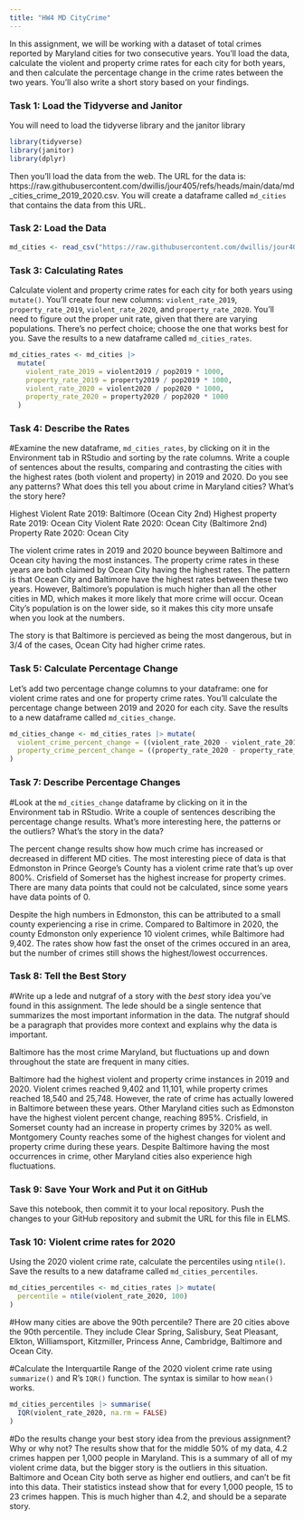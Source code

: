 ```yaml
---
title: "HW4 MD CityCrime"
---
```


In this assignment, we will be working with a dataset of total crimes reported by Maryland cities for two consecutive years. You'll load the data, calculate the violent and property crime rates for each city for both years, and then calculate the percentage change in the crime rates between the two years. You'll also write a short story based on your findings.

### Task 1: Load the Tidyverse and Janitor

You will need to load the tidyverse library and the janitor library

```r
library(tidyverse)
library(janitor)
library(dplyr)
```

Then you'll load the data from the web. The URL for the data is: https://raw.githubusercontent.com/dwillis/jour405/refs/heads/main/data/md_cities_crime_2019_2020.csv. You will create a dataframe called `md_cities` that contains the data from this URL.

### Task 2: Load the Data

```r
md_cities <- read_csv("https://raw.githubusercontent.com/dwillis/jour405/refs/heads/main/data/md_cities_crime_2019_2020.csv")
```
### Task 3: Calculating Rates

Calculate violent and property crime rates for each city for both years using `mutate()`. You'll create four new columns: `violent_rate_2019`, `property_rate_2019`, `violent_rate_2020`, and `property_rate_2020`. You'll need to figure out the proper unit rate, given that there are varying populations. There's no perfect choice; choose the one that works best for you. Save the results to a new dataframe called `md_cities_rates`.

```r
md_cities_rates <- md_cities |>
  mutate(
    violent_rate_2019 = violent2019 / pop2019 * 1000,
    property_rate_2019 = property2019 / pop2019 * 1000,
    violent_rate_2020 = violent2020 / pop2020 * 1000,
    property_rate_2020 = property2020 / pop2020 * 1000
  )
```

### Task 4: Describe the Rates

#Examine the new dataframe, `md_cities_rates`, by clicking on it in the Environment tab in RStudio and sorting by the rate columns. Write a couple of sentences about the results, comparing and contrasting the cities with the highest rates (both violent and property) in 2019 and 2020. Do you see any patterns? What does this tell you about crime in Maryland cities? What's the story here?

Highest Violent Rate 2019: Baltimore (Ocean City 2nd)
Highest property Rate 2019: Ocean City
Violent Rate 2020: Ocean City (Baltimore 2nd)
Property Rate 2020: Ocean City

The violent crime rates in 2019 and 2020 bounce beyween Baltimore and Ocean city having the most instances. The property crime rates in these years are both claimed by Ocean City having the highest rates. The pattern is that Ocean City and Baltimore have the highest rates between these two years. However, Baltimore's population is much higher than all the other cities in MD, which makes it more likely that more crime will occur. Ocean City's population is on the lower side, so it makes this city more unsafe when you look at the numbers. 

The story is that Baltimore is percieved as being the most dangerous, but in 3/4 of the cases, Ocean City had higher crime rates.

### Task 5: Calculate Percentage Change

Let's add two percentage change columns to your dataframe: one for violent crime rates and one for property crime rates. You'll calculate the percentage change between 2019 and 2020 for each city. Save the results to a new dataframe called `md_cities_change`.

```r
md_cities_change <- md_cities_rates |> mutate(
  violent_crime_percent_change = ((violent_rate_2020 - violent_rate_2019) / violent_rate_2019) *100,
  property_crime_percent_change = ((property_rate_2020 - property_rate_2019) / property_rate_2019) * 100
)
```

### Task 7: Describe Percentage Changes

#Look at the `md_cities_change` dataframe by clicking on it in the Environment tab in RStudio. Write a couple of sentences describing the percentage change results. What's more interesting here, the patterns or the outliers? What's the story in the data?

The percent change results show how much crime has increased or decreased in different MD cities. The most interesting piece of data is that Edmonston in Prince George's County has a violent crime rate that's up over 800%. Crisfield of Somerset has the highest increase for property crimes. There are many data points that could not be calculated, since some years have data points of 0. 

Despite the high numbers in Edmonston, this can be attributed to a small county experiencing a rise in crime. Compared to Baltimore in 2020, the county Edmonston only experience 10 violent crimes, while Baltimore had 9,402. The rates show how fast the onset of the crimes occured in an area, but the number of crimes still shows the highest/lowest occurrences. 

### Task 8: Tell the Best Story

#Write up a lede and nutgraf of a story with the _best_ story idea you've found in this assignment. The lede should be a single sentence that summarizes the most important information in the data. The nutgraf should be a paragraph that provides more context and explains why the data is important.

Baltimore has the most crime Maryland, but fluctuations up and down throughout the state are frequent in many cities. 

Baltimore had the highest violent and property crime instances in 2019 and 2020. Violent crimes reached 9,402 and 11,101, while property crimes reached 18,540 and 25,748. However, the rate of crime has actually lowered in Baltimore between these years. Other Maryland cities such as Edmonston have the highest violent percent change, reaching 895%. Crisfield, in Somerset county had an increase in property crimes by 320% as well. Montgomery County reaches some of the highest changes for violent and property crime during these years. Despite Baltimore having the most occurrences in crime, other Maryland cities also experience high fluctuations. 

### Task 9: Save Your Work and Put it on GitHub

Save this notebook, then commit it to your local repository. Push the changes to your GitHub repository and submit the URL for this file in ELMS.

### Task 10: Violent crime rates for 2020
  Using the 2020 violent crime rate, calculate the percentiles using `ntile()`. Save the results to a new dataframe called `md_cities_percentiles`. 

```r
md_cities_percentiles <- md_cities_rates |> mutate(
  percentile = ntile(violent_rate_2020, 100)
)
```
#How many cities are above the 90th percentile?
There are 20 cities above the 90th percentile. They include Clear Spring, Salisbury, Seat Pleasant, Elkton, Williamsport, Kitzmiller, Princess Anne, Cambridge, Baltimore and Ocean City.

#Calculate the Interquartile Range of the 2020 violent crime rate using `summarize()` and R's `IQR()` function. The syntax is similar to how `mean()` works. 

```r
md_cities_percentiles |> summarise(
  IQR(violent_rate_2020, na.rm = FALSE)
)
```

#Do the results change your best story idea from the previous assignment? Why or why not?
The results show that for the middle 50% of my data, 4.2 crimes happen per 1,000 people in Maryland. This is a summary of all of my violent crime data, but the bigger story is the outliers in this situation. Baltimore and Ocean City both serve as higher end outliers, and can't be fit into this data. Their statistics instead show that for every 1,000 people, 15 to 23 crimes happen. This is much higher than 4.2, and should be a separate story. 
